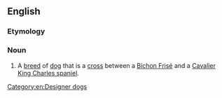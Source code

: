 ==English==

===Etymology===
{{blend|en|cavalier|bichon}}

===Noun===
{{en-noun}}

# A [[breed]] of [[dog]] that is a [[cross]] between a [[Bichon Frisé]] and a [[Cavalier King Charles spaniel]].

[[Category:en:Designer dogs]]